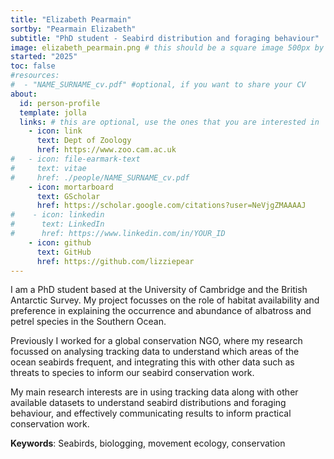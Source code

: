```yaml
---
title: "Elizabeth Pearmain"
sortby: "Pearmain Elizabeth"
subtitle: "PhD student - Seabird distribution and foraging behaviour"
image: elizabeth_pearmain.png # this should be a square image 500px by 500px (or possibly 250px by 250px???)
started: "2025"
toc: false
#resources: 
#  - "NAME_SURNAME_cv.pdf" #optional, if you want to share your CV
about:
  id: person-profile
  template: jolla
  links: # this are optional, use the ones that you are interested in
    - icon: link
      text: Dept of Zoology
      href: https://www.zoo.cam.ac.uk
#   - icon: file-earmark-text
#     text: vitae
#     href: ./people/NAME_SURNAME_cv.pdf
    - icon: mortarboard
      text: GScholar
      href: https://scholar.google.com/citations?user=NeVjgZMAAAAJ
#    - icon: linkedin
#      text: LinkedIn
#      href: https://www.linkedin.com/in/YOUR_ID
    - icon: github
      text: GitHub
      href: https://github.com/lizziepear
---
```


:::{#person-profile}
:::

I am a PhD student based at the University of Cambridge and the British Antarctic Survey. My project focusses on the role of habitat availability and preference in explaining the occurrence and abundance of albatross and petrel species in the Southern Ocean.

Previously I worked for a global conservation NGO, where my research focussed on analysing tracking data to understand which areas of the ocean seabirds frequent, and integrating this with other data such as threats to species to inform our seabird conservation work.

My main research interests are in using tracking data along with other available datasets to understand seabird distributions and foraging behaviour, and effectively communicating results to inform practical conservation work.

**Keywords**: Seabirds, biologging, movement ecology, conservation

